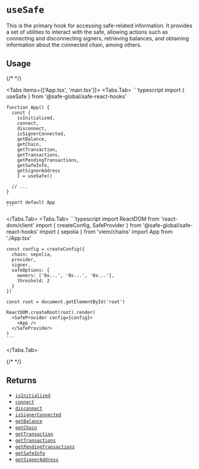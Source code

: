 
# `useSafe`

This is the primary hook for accessing safe-related information. It provides a set of utilities to interact with the safe, allowing actions such as connecting and disconnecting signers, retrieving balances, and obtaining information about the connected chain, among others.

## Usage

{/* <!-- vale off --> */}

<Tabs items={['App.tsx', 'main.tsx']}>
  <Tabs.Tab>
    ```typescript
    import { useSafe } from '@safe-global/safe-react-hooks'
    
    function App() {
      const {
        isInitialized,
        connect,
        disconnect,
        isSignerConnected,
        getBalance,
        getChain,
        getTransaction,
        getTransactions,
        getPendingTransactions,
        getSafeInfo,
        getSignerAddress
        } = useSafe()

      // ...
    }

    export default App
    ```
  </Tabs.Tab>
  <Tabs.Tab>
    ```typescript
    import ReactDOM from 'react-dom/client'
    import { createConfig, SafeProvider } from '@safe-global/safe-react-hooks'
    import { sepolia } from 'viem/chains'
    import App from './App.tsx'

    const config = createConfig({
      chain: sepolia,
      provider,
      signer,
      safeOptions: {
        owners: ['0x...', '0x...', '0x...'],
        threshold: 2
      }
    })

    const root = document.getElementById('root')
    
    ReactDOM.createRoot(root).render(
      <SafeProvider config={config}>
        <App />
      </SafeProvider>
    )
    ```
  </Tabs.Tab>
</Tabs>

{/* <!-- vale on --> */}

## Returns

- [`isInitialized`](./usesafe/isinitialized.mdx)
- [`connect`](./usesafe/connect.mdx)
- [`disconnect`](./usesafe/disconnect.mdx)
- [`isSignerConnected`](./usesafe/issignerconnected.mdx)
- [`getBalance`](./usesafe/getbalance.mdx)
- [`getChain`](./usesafe/getchain.mdx)
- [`getTransaction`](./usesafe/gettransaction.mdx)
- [`getTransactions`](./usesafe/gettransactions.mdx)
- [`getPendingTransactions`](./usesafe/getpendingtransactions.mdx)
- [`getSafeInfo`](./usesafe/getsafeinfo.mdx)
- [`getSignerAddress`](./usesafe/getsigneraddress.mdx)
